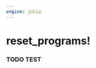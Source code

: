```yaml
---
engine: julia
---
```


# reset_programs! {#sec-doc}
    

::: {.callout-note appearance="simple" title="docblock" collapse=false}    


### TODO TEST
    


:::
    

